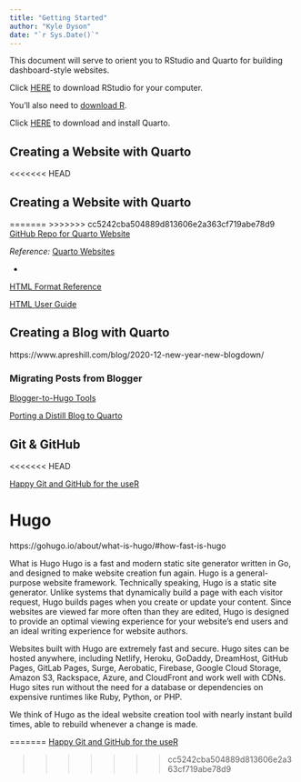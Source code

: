 ```yaml
---
title: "Getting Started"
author: "Kyle Dyson"
date: "`r Sys.Date()`"
---
```


This document will serve to orient you to RStudio and Quarto for building dashboard-style websites.

Click [HERE](https://www.rstudio.com/products/rstudio/) to download RStudio for your computer.

  You'll also need to [download R](https://www.r-project.orghttps://www.r-project.org).

Click [HERE](https://quarto.org/docs/get-started/) to download and install Quarto.


## Creating a Website with Quarto

<<<<<<< HEAD


## Creating a Website with Quarto


=======
>>>>>>> cc5242cba504889d813606e2a363cf719abe78d9
[GitHub Repo for Quarto Website](https://github.com/quarto-dev/quarto-web)

*Reference:* [Quarto Websites](https://quarto.org/docs/websites/)

*    

[HTML Format Reference](https://quarto.org/docs/reference/formats/html.html)

[HTML User Guide](https://quarto.org/docs/output-formats/html-basics.html)


## Creating a Blog with Quarto

https://www.apreshill.com/blog/2020-12-new-year-new-blogdown/

### Migrating Posts from Blogger

[Blogger-to-Hugo Tools](https://gohugo.io/tools/migrations/#blogger)


[Porting a Distill Blog to Quarto](https://blog.djnavarro.net/posts/2022-04-20_porting-to-quarto/)


## Git & GitHub

<<<<<<< HEAD

[Happy Git and GitHub for the useR](https://happygitwithr.com)

# Hugo

https://gohugo.io/about/what-is-hugo/#how-fast-is-hugo

What is Hugo
Hugo is a fast and modern static site generator written in Go, and designed to make website creation fun again.
Hugo is a general-purpose website framework. Technically speaking, Hugo is a static site generator. Unlike systems that dynamically build a page with each visitor request, Hugo builds pages when you create or update your content. Since websites are viewed far more often than they are edited, Hugo is designed to provide an optimal viewing experience for your website’s end users and an ideal writing experience for website authors.

Websites built with Hugo are extremely fast and secure. Hugo sites can be hosted anywhere, including Netlify, Heroku, GoDaddy, DreamHost, GitHub Pages, GitLab Pages, Surge, Aerobatic, Firebase, Google Cloud Storage, Amazon S3, Rackspace, Azure, and CloudFront and work well with CDNs. Hugo sites run without the need for a database or dependencies on expensive runtimes like Ruby, Python, or PHP.

We think of Hugo as the ideal website creation tool with nearly instant build times, able to rebuild whenever a change is made.

=======
[Happy Git and GitHub for the useR](https://happygitwithr.com)

>>>>>>> cc5242cba504889d813606e2a363cf719abe78d9
